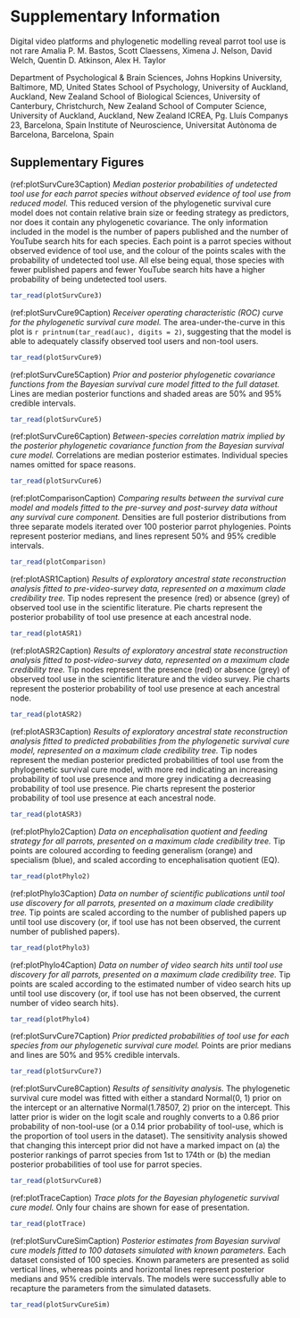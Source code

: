 \renewcommand{\figurename}{Figure}
\renewcommand{\tablename}{Table}
\renewcommand{\thefigure}{S\arabic{figure}} \setcounter{figure}{0}
\renewcommand{\thetable}{S\arabic{table}} \setcounter{table}{0}
\renewcommand{\theequation}{S\arabic{equation}} \setcounter{equation}{0}

# **Supplementary Information**

\setcounter{page}{1}
\centering
\noindent \hspace*{5mm} \small Digital video platforms and phylogenetic modelling reveal parrot tool use is not rare \newline
\hspace*{1cm} \small Amalia P. M. Bastos\textsuperscript{1,2}, Scott Claessens\textsuperscript{2}, Ximena J. Nelson\textsuperscript{3}, David Welch\textsuperscript{4}, \newline
\hspace*{25mm} Quentin D. Atkinson\textsuperscript{2}, Alex H. Taylor\textsuperscript{2,3,5,6} \newline
\raggedright
\noindent \footnotesize \textsuperscript{1} Department of Psychological & Brain Sciences, Johns Hopkins University, Baltimore, MD, United States \newline
\noindent \footnotesize \textsuperscript{2} School of Psychology, University of Auckland, Auckland, New Zealand \newline
\noindent \footnotesize \textsuperscript{3} School of Biological Sciences, University of Canterbury, Christchurch, New Zealand \newline
\noindent \footnotesize \textsuperscript{4} School of Computer Science, University of Auckland, Auckland, New Zealand \newline
\noindent \footnotesize \textsuperscript{5} ICREA, Pg. Lluís Companys 23, Barcelona, Spain \newline
\noindent \footnotesize \textsuperscript{6} Institute of Neuroscience, Universitat Autònoma de Barcelona, Barcelona, Spain \newline
\normalsize
\newpage

## Supplementary Figures

(ref:plotSurvCure3Caption) _Median posterior probabilities of undetected tool use for each parrot species without observed evidence of tool use from reduced model._ This reduced version of the phylogenetic survival cure model does not contain relative brain size or feeding strategy as predictors, nor does it contain any phylogenetic covariance. The only information included in the model is the number of papers published and the number of YouTube search hits for each species. Each point is a parrot species without observed evidence of tool use, and the colour of the points scales with the probability of undetected tool use. All else being equal, those species with fewer published papers and fewer YouTube search hits have a higher probability of being undetected tool users.

```r
tar_read(plotSurvCure3)
```

\newpage

(ref:plotSurvCure9Caption) _Receiver operating characteristic (ROC) curve for the phylogenetic survival cure model._ The area-under-the-curve in this plot is `r printnum(tar_read(auc), digits = 2)`, suggesting that the model is able to adequately classify observed tool users and non-tool users.

```r
tar_read(plotSurvCure9)
```

\newpage

(ref:plotSurvCure5Caption) _Prior and posterior phylogenetic covariance functions from the Bayesian survival cure model fitted to the full dataset._ Lines are median posterior functions and shaded areas are 50% and 95% credible intervals.

```r
tar_read(plotSurvCure5)
```

\newpage

(ref:plotSurvCure6Caption) _Between-species correlation matrix implied by the posterior phylogenetic covariance function from the Bayesian survival cure model._ Correlations are median posterior estimates. Individual species names omitted for space reasons.

```r
tar_read(plotSurvCure6)
```

\newpage

(ref:plotComparisonCaption) _Comparing results between the survival cure model and models fitted to the pre-survey and post-survey data without any survival cure component._ Densities are full posterior distributions from three separate models iterated over 100 posterior parrot phylogenies. Points represent posterior medians, and lines represent 50% and 95% credible intervals.

```r
tar_read(plotComparison)
```

\newpage

(ref:plotASR1Caption) _Results of exploratory ancestral state reconstruction analysis fitted to pre-video-survey data, represented on a maximum clade credibility tree._ Tip nodes represent the presence (red) or absence (grey) of observed tool use in the scientific literature. Pie charts represent the posterior probability of tool use presence at each ancestral node.

```r
tar_read(plotASR1)
```

\newpage

(ref:plotASR2Caption) _Results of exploratory ancestral state reconstruction analysis fitted to post-video-survey data, represented on a maximum clade credibility tree._ Tip nodes represent the presence (red) or absence (grey) of observed tool use in the scientific literature and the video survey. Pie charts represent the posterior probability of tool use presence at each ancestral node.

```r
tar_read(plotASR2)
```

\newpage

(ref:plotASR3Caption) _Results of exploratory ancestral state reconstruction analysis fitted to predicted probabilities from the phylogenetic survival cure model, represented on a maximum clade credibility tree._ Tip nodes represent the median posterior predicted probabilities of tool use from the phylogenetic survival cure model, with more red indicating an increasing probability of tool use presence and more grey indicating a decreasing probability of tool use presence. Pie charts represent the posterior probability of tool use presence at each ancestral node.

```r
tar_read(plotASR3)
```

\newpage

(ref:plotPhylo2Caption) _Data on encephalisation quotient and feeding strategy for all parrots, presented on a maximum clade credibility tree._ Tip points are coloured according to feeding generalism (orange) and specialism (blue), and scaled according to encephalisation quotient (EQ).

```r
tar_read(plotPhylo2)
```

\newpage

(ref:plotPhylo3Caption) _Data on number of scientific publications until tool use discovery for all parrots, presented on a maximum clade credibility tree._ Tip points are scaled according to the number of published papers up until tool use discovery (or, if tool use has not been observed, the current number of published papers).

```r
tar_read(plotPhylo3)
```

\newpage

(ref:plotPhylo4Caption) _Data on number of video search hits until tool use discovery for all parrots, presented on a maximum clade credibility tree._ Tip points are scaled according to the estimated number of video search hits up until tool use discovery (or, if tool use has not been observed, the current number of video search hits).

```r
tar_read(plotPhylo4)
```

\newpage

(ref:plotSurvCure7Caption) _Prior predicted probabilities of tool use for each species from our phylogenetic survival cure model._ Points are prior medians and lines are 50% and 95% credible intervals.

```r
tar_read(plotSurvCure7)
```

\newpage

(ref:plotSurvCure8Caption) _Results of sensitivity analysis._ The phylogenetic survival cure model was fitted with either a standard Normal(0, 1) prior on the intercept or an alternative Normal(1.78507, 2) prior on the intercept. This latter prior is wider on the logit scale and roughly converts to a 0.86 prior probability of non-tool-use (or a 0.14 prior probability of tool-use, which is the proportion of tool users in the dataset). The sensitivity analysis showed that changing this intercept prior did not have a marked impact on (a) the posterior rankings of parrot species from 1st to 174th or (b) the median posterior probabilities of tool use for parrot species.

```r
tar_read(plotSurvCure8)
```

\newpage

(ref:plotTraceCaption) _Trace plots for the Bayesian phylogenetic survival cure model._ Only four chains are shown for ease of presentation.

```r
tar_read(plotTrace)
```

\newpage

(ref:plotSurvCureSimCaption) _Posterior estimates from Bayesian survival cure models fitted to 100 datasets simulated with known parameters._ Each dataset consisted of 100 species. Known parameters are presented as solid vertical lines, whereas points and horizontal lines represent posterior medians and 95% credible intervals. The models were successfully able to recapture the parameters from the simulated datasets.

```r
tar_read(plotSurvCureSim)
```
